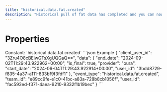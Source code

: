 ```yaml
---
title: "historical.data.fat.created"
description: "Historical pull of fat data has completed and you can now pull data for this resource."
---
```

# Properties
<ResponseField name="event_type" type="const string" required="true">
Constant: `historical.data.fat.created`
</ResponseField>
<ResponseField name="team_id" type="string" required="true">
</ResponseField>
<ResponseField name="user_id" type="string" required="true">
</ResponseField>
<ResponseField name="client_user_id" type="string" required="true">
</ResponseField>
<ResponseField name="data" type="HistoricalDataCreated" required="true">
<Expandable title="HistoricalDataCreated" defaultOpen="true">
<ResponseField name="user_id" type="string" required="true">
</ResponseField>
<ResponseField name="start_date" type="string" required="true">
</ResponseField>
<ResponseField name="end_date" type="string" required="true">
</ResponseField>
<ResponseField name="is_final" type="boolean" required="true">
</ResponseField>
<ResponseField name="provider" type="string" required="true">
</ResponseField>
</Expandable>
</ResponseField>
<ResponseExample>
```json Example
{
  "client_user_id": "3Zru4O8cBEiwGTsXgUQGaQ==",
  "data": {
    "end_date": "2024-09-02T11:29:43.922962+00:00",
    "is_final": true,
    "provider": "oura",
    "start_date": "2024-06-04T11:29:43.922914+00:00",
    "user_id": "3bdd8729-f835-4a37-a111-833bf9f3fdf1"
  },
  "event_type": "historical.data.fat.created",
  "team_id": "e89cc9fe-e1c0-41bc-a83a-728b8cb1056f",
  "user_id": "fac593ed-f371-4aea-9210-9332f1b19bec"
}
```
</ResponseExample>

